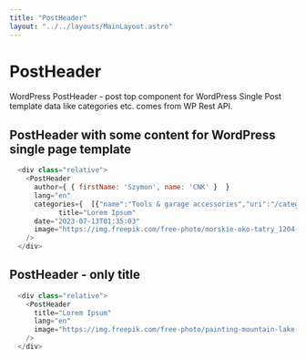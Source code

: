```yaml
---
title: "PostHeader"
layout: "../../layouts/MainLayout.astro"
---
```


# PostHeader

WordPress PostHeader - post top component for WordPress Single Post template data like categories etc. comes from WP Rest API.


## PostHeader with some content for WordPress single page template

<div class="component-preview">
  <div class="relative w-full">
    <PostHeader
      author={author}
      lang="en"
      categories={categories}
      title="Lorem Ipsum"
      date={date}
      image="https://img.freepik.com/free-photo/morskie-oko-tatry_1204-510.jpg?w=1380&t=st=1706297574~exp=1706298174~hmac=5c93e7317e7dbe602d5dcd708c5b9708ffabcb5e8ab2b7f2790941975dfcefe4"
    />
  </div>
</div>

```js
  <div class="relative">
    <PostHeader
      author={ { firstName: 'Szymon', name: 'CNK' }  }
      lang="en"
      categories={  [{"name":"Tools & garage accessories","uri":"/category/garage/tools-garage-accessories/"}, , {"name":"Lorem Ipsum","uri":"#"}] }
            title="Lorem Ipsum"
      date="2023-07-13T01:35:03"
      image="https://img.freepik.com/free-photo/morskie-oko-tatry_1204-510.jpg?w=1380&t=st=1706297574~exp=1706298174~hmac=5c93e7317e7dbe602d5dcd708c5b9708ffabcb5e8ab2b7f2790941975dfcefe4"
    />
  </div>
```


## PostHeader - only title

<div class="component-preview">
  <div class="relative w-full">
    <PostHeader
      title="Lorem Ipsum"
      lang="en"
      image="https://img.freepik.com/free-photo/painting-mountain-lake-with-mountain-background_188544-9126.jpg?w=1380&t=st=1706297408~exp=1706298008~hmac=34fe549db6a665d24269d38a8ecdd7eb3f82cfea6346c8a4039ee3c03b62aad8"
    />
  </div>
</div>

```js
  <div class="relative">
    <PostHeader
      title="Lorem Ipsum"
      lang="en"
      image="https://img.freepik.com/free-photo/painting-mountain-lake-with-mountain-background_188544-9126.jpg?w=1380&t=st=1706297408~exp=1706298008~hmac=34fe549db6a665d24269d38a8ecdd7eb3f82cfea6346c8a4039ee3c03b62aad8"
    />
  </div>
```
